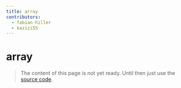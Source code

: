 ```yaml
---
title: array
contributors:
  - fabian-hiller
  - kazizi55
---
```


# array

> The content of this page is not yet ready. Until then just use the [source code](https://github.com/fabian-hiller/valibot/blob/main/library/src/schemas/array/array.ts).
